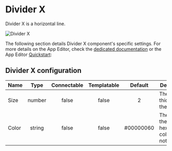 
# Divider X

Divider X is a horizontal line.

![Divider X](../../assets/apps/4_app_component_library/divider_x.png.webp)

The following section details Divider X component's specific settings. For more details on the App Editor, check the [dedicated documentation](../0_app_editor/index.mdx) or the App Editor [Quickstart](../../getting_started/7_apps_quickstart/index.mdx):

<div className="grid grid-cols-2 gap-6 mb-4">
	<DocCard
		color="orange"
		title="App Editor Documentation"
		description="The app editor is a low-code builder to create custom User Interfaces with a mix of drag-and-drop and code."
		href="/docs/apps/app_editor"
	/>
	<DocCard
		color="orange"
		title="Apps Quickstart"
		description="Learn how to build your first app in a matter of minutes."
		href="/docs/getting_started/apps_quickstart"
	/>
</div>

## Divider X configuration

| Name  |  Type  | Connectable | Templatable |  Default  | Description                                          |
| ----- | :----: | :---------: | :---------: | :-------: | ---------------------------------------------------- |
| Size  | number |    false    |    false    |     2     | The thickness of the line.                           |
| Color | string |    false    |    false    | #00000060 | The color of the line in hexadecimal color notation. |
